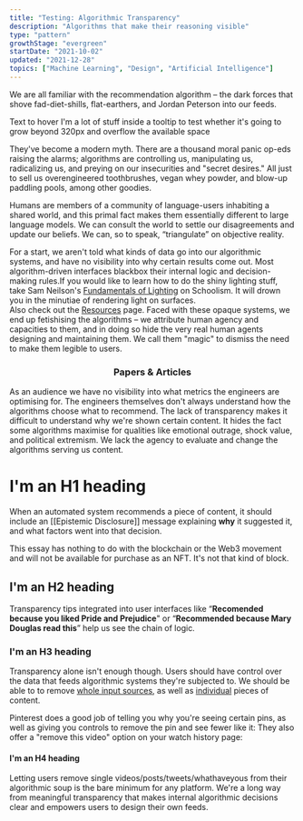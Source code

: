 ```yaml
---
title: "Testing: Algorithmic Transparency"
description: "Algorithms that make their reasoning visible"
type: "pattern"
growthStage: "evergreen"
startDate: "2021-10-02"
updated: "2021-12-28"
topics: ["Machine Learning", "Design", "Artificial Intelligence"]
---
```



We are all familiar with the recommendation algorithm – the dark forces that shove fad-diet-shills, flat-earthers, and Jordan Peterson into our feeds.

<Tooltip maxWidth={400}>
	Text to hover
	<span slot="content">
		I'm a lot of stuff inside a tooltip to test whether it's going to grow
		beyond 320px and overflow the available space
	</span>
</Tooltip>

They've become a modern myth. There are a thousand moral panic op-eds raising the alarms; algorithms are controlling us, manipulating us, radicalizing us, and preying on our insecurities and "secret desires." All just to sell us overengineered toothbrushes, vegan whey powder, and blow-up paddling pools, among other goodies.

<BlockquoteCitation author="Murray Shanahan" title="Talking About Large Language Models" url="http://arxiv.org/abs/2212.03551">

Humans are members of a community of language-users inhabiting a shared world, and this primal fact makes them essentially different to large language models. We can consult the world to settle our disagreements and update our beliefs. We can, so to speak, “triangulate” on objective reality.

</BlockquoteCitation>

For a start, we aren't told what kinds of data go into our algorithmic systems, and have no visibility into why certain results come out. Most algorithm-driven interfaces blackbox their internal logic and decision-making rules.<Footnote idName={1}>If you would like to learn how to do the shiny lighting stuff, take Sam Neilson's <a href="https://www.schoolism.com/school.php?id=3">Fundamentals of Lighting</a> on Schoolism. It will drown you in the minutiae of rendering light on surfaces.<br />Also check out the <a href="/resources">Resources</a> page.</Footnote> Faced with these opaque systems, we end up fetishising the algorithms – we attribute human agency and capacities to them, and in doing so hide the very real human agents designing and maintaining them. We call them "magic" to dismiss the need to make them legible to users.

<Center>

### Papers & Articles

</Center>

As an audience we have no visibility into what metrics the engineers are optimising for. The engineers themselves don't always understand how the algorithms choose what to recommend. The lack of transparency makes it difficult to understand why we're shown certain content. It hides the fact some algorithms maximise for qualities like emotional outrage, shock value, and political extremism. We lack the agency to evaluate and change the algorithms serving us content.

<ComingSoon />

# I'm an H1 heading

When an automated system recommends a piece of content, it should include an [[Epistemic Disclosure]] message explaining **why** it suggested it, and what factors went into that decision.

<Disclaimer>

This essay has nothing to do with the blockchain or the Web3 movement and will not be available for purchase as an NFT. It's not that kind of block.

</Disclaimer>

## I'm an H2 heading

Transparency tips integrated into user interfaces like “**Recomended because you liked Pride and Prejudice**" or “**Recommended because Mary Douglas read this**” help us see the chain of logic.

<Draft />

### I'm an H3 heading

Transparency alone isn't enough though. Users should have control over the data that feeds algorithmic systems they're subjected to. We should be able to to remove [whole input sources](https://www.nytimes.com/2024/09/17/technology/twitter-algorithm-ai.html), as well as [individual](/essays) pieces of content.

Pinterest does a good job of telling you why you're seeing certain pins, as well as giving you controls to remove the pin and see fewer like it:
They also offer a "remove this video" option on your watch history page:

#### I'm an H4 heading

Letting users remove single videos/posts/tweets/whathaveyous from their algorithmic soup is the bare minimum for any platform. We're a long way from meaningful transparency that makes internal algorithmic decisions clear and empowers users to design their own feeds.
